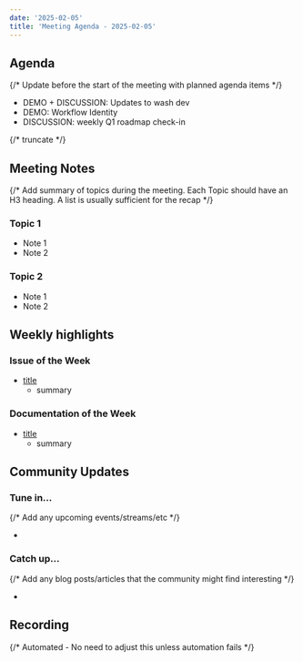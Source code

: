 ```yaml
---
date: '2025-02-05'
title: 'Meeting Agenda - 2025-02-05'
---
```


## Agenda

{/* Update before the start of the meeting with planned agenda items */}

- DEMO + DISCUSSION: Updates to wash dev
- DEMO: Workflow Identity
- DISCUSSION: weekly Q1 roadmap check-in

{/* truncate */}

## Meeting Notes

{/* Add summary of topics during the meeting. Each Topic should have an H3 heading. A list is usually sufficient for the recap */}

### Topic 1

- Note 1
- Note 2

### Topic 2

- Note 1
- Note 2

## Weekly highlights

### Issue of the Week

- [title](https://github.com/wasmcloud/wasmcloud/issues/)
  - summary

### Documentation of the Week

- [title](/docs/intro)
  - summary

## Community Updates

### Tune in…

{/* Add any upcoming events/streams/etc */}

-

### Catch up…

{/* Add any blog posts/articles that the community might find interesting */}

-

## Recording

{/* Automated - No need to adjust this unless automation fails */}

<YouTube url="https://www.youtube.com/watch?v=iuOm81zs4cM" />
